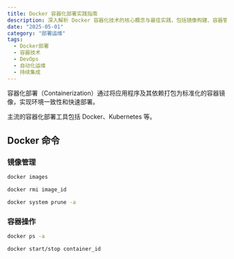 ```yaml
---
title: Docker 容器化部署实践指南
description: 深入解析 Docker 容器化技术的核心概念与最佳实践，包括镜像构建、容器管理、多环境部署和持续集成等完整部署流程
date: "2025-05-01"
category: "部署运维"
tags:
  - Docker部署
  - 容器技术
  - DevOps
  - 自动化运维
  - 持续集成
---
```


容器化部署（Containerization）通过将应用程序及其依赖打包为标准化的容器镜像，实现环境一致性和快速部署。

主流的容器化部署工具包括 Docker、Kubernetes 等。

## Docker 命令

### 镜像管理

```bash
docker images
```

```bash
docker rmi image_id
```

```bash
docker system prune -a
```

### 容器操作

```bash
docker ps -a
```

```bash
docker start/stop container_id
```
